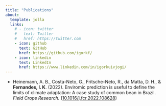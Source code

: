 ```yaml
---
title: "Publications"
about:
  template: jolla
  links:
    # - icon: twitter
    #   text: Twitter
    #   href: https://twitter.com
    - icon: github
      text: GitHub
      href: https://github.com/igorkf/
    - icon: linkedin
      text: LinkedIn
      href: https://www.linkedin.com/in/igorkuivjogi/
---
```


- Heinemann, A. B., Costa-Neto, G., Fritsche-Neto, R., da Matta, D. H., & **Fernandes, I. K**. (2022). Enviromic prediction is useful to define the limits of climate adaptation: A case study of common bean in Brazil. *Field Crops Research.* ([10.1016/j.fcr.2022.108628](https://doi.org/10.1016/j.fcr.2022.108628))
